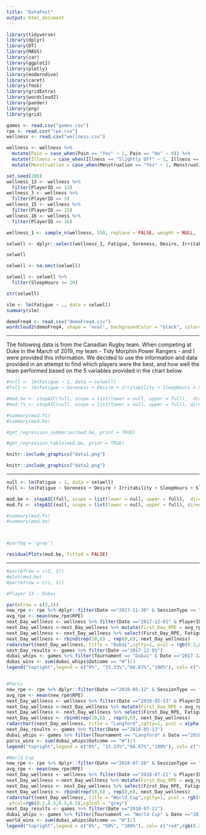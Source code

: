```yaml
---
title: "DataFest"
output: html_document
---
```



```r
library(tidyverse)
library(dplyr)
library(DT)
library(MASS)
library(car)
library(ggplot2)
library(plotly)
library(moderndive)
library(caret)
library(fmsb)
library(gridExtra)
library(wordcloud2)
library(pander)
library(png)
library(grid)
```

```r
games <- read.csv("games.csv")
rpe <- read.csv("rpe.csv")
wellness <- read.csv("wellness.csv")

wellness <- wellness %>% 
  mutate(Pain = case_when(Pain == "Yes" ~ 1, Pain == "No" ~ 0)) %>% 
  mutate(Illness = case_when(Illness == "Slightly Off" ~ 1, Illness == "No" ~ 0)) %>%
  mutate(Menstruation = case_when(Menstruation == "Yes" ~ 1, Menstruation == "No" ~ 0))
```

```r
set.seed(200)
wellness_13 <- wellness %>% 
  filter(PlayerID == 13)
wellness_3 <- wellness %>%
  filter(PlayerID == 3)
wellness_15 <- wellness %>% 
  filter(PlayerID == 15)
wellness_16 <- wellness %>%
  filter(PlayerID == 16)
```

```r
wellness_1 <- sample_n(wellness, 550, replace = FALSE, weight = NULL, .env = NULL)

selwell <- dplyr::select(wellness_1, Fatigue, Soreness, Desire, Irritability, SleepHours, SleepQuality, Pain, Illness, Menstruation)

selwell

selwell <- na.omit(selwell)

selwell <- selwell %>% 
  filter(SleepHours <= 20)

str(selwell)

slm <- lm(Fatigue ~ ., data = selwell)
summary(slm)
```


```r
demoFreq4 <- read.csv("demoFreq4.csv")
wordcloud2(demoFreq4, shape = 'oval', backgroundColor = "black", color=rep_len( c("red","white"), nrow(demoFreq) ), size = 0.7)
```

---

The following data is from the Canadian Rugby team. When competing at Duke in the March of 2019, my team - Tidy Morphin Power Rangers - and I were provided this information. We decided to use the information and data provided in an attempt to find which players were the best, and how well the team performed based on the 5 variables provided in the chart below.



```r
#null <- lm(Fatigue ~ 1, data = selwell)
#full <- lm(Fatigue ~ Soreness + Desire + Irritability + SleepHours + SleepQuality, #data = selwell)

#mod.be <- stepAIC(full, scope = list(lower = null, upper = full),  direction = "backward")
#mod.fs <- stepAIC(null, scope = list(lower = null, upper = full), direction = "forward")

#summary(mod.fs)
#summary(mod.be)

#get_regression_summaries(mod.be, print = TRUE)

#get_regression_table(mod.be, print = TRUE)
```

```r

knitr::include_graphics("data1.png")

```

```r

knitr::include_graphics("data2.png")

```

---


```r
null <- lm(Fatigue ~ 1, data = selwell)
full <- lm(Fatigue ~ Soreness + Desire + Irritability + SleepHours + SleepQuality, data = selwell)

mod.be <- stepAIC(full, scope = list(lower = null, upper = full),  direction = "backward")
mod.fs <- stepAIC(null, scope = list(lower = null, upper = full), direction = "forward")

#summary(mod.fs)
#summary(mod.be)



#par(bg = 'gray')

residualPlots(mod.be, fitted = FALSE)
```

---


```r
#par(mfrow = c(2, 2))
#plot(mod.be)
#par(mfrow = c(1, 1))
```

```r

#Player 13 - Dubai

par(mfrow = c(2,2))
new_rpe <- rpe %>% dplyr::filter(Date =="2017-11-30" & SessionType == "Game")
avg_rpe <- mean(new_rpe$RPE)
next_Day_wellness <- wellness %>% filter(Date =="2017-12-01" & PlayerID == "13")
next_Day_wellness <-next_Day_wellness %>% mutate(First_Day_RPE = avg_rpe)
next_Day_wellness <- next_Day_wellness %>% select(First_Day_RPE, Fatigue, Soreness, Desire, Irritability,SleepQuality)
next_Day_wellness <- rbind(rep(10,6) , rep(0,6), next_Day_wellness)
radarchart(next_Day_wellness, title = "Dubai",cglty=1, pcol = rgb(0.2,0.5,0.5,0.9) , pfcol=rgb(0.2,0.5,0.5,0.5),cglcol = "grey")
next_Day_results <- games %>% filter(Date =="2017-12-01")
dubai_whips <- games %>% filter(Tournament == "Dubai" & Date =="2017-12-01" ) 
dubai_wins <- sum(dubai_whips$Outcome == "W")/3
legend("topright",legend = c("0%", "33.33%","66.67%","100%"), col= c("red",rgb(0.2,0.5,0.5),"yellow", "purple"), title = "Winning_Percentage", box.lty=0, bty = "n", lty = 1)


#Paris
new_rpe <- rpe %>% dplyr::filter(Date =="2018-05-12" & SessionType == "Game")
avg_rpe <- mean(new_rpe$RPE)
next_Day_wellness <- wellness %>% filter(Date =="2018-05-13" & PlayerID == "13")
next_Day_wellness <-next_Day_wellness %>% mutate(First_Day_RPE = avg_rpe)
next_Day_wellness <- next_Day_wellness %>% select(First_Day_RPE, Fatigue, Soreness, Desire, Irritability,SleepQuality)
next_Day_wellness <- rbind(rep(10,6) , rep(0,6), next_Day_wellness)
radarchart(next_Day_wellness, title = "Langford",cglty=1, pcol = alpha("yellow",.9), pfcol= alpha("yellow",.5),cglcol = "grey")
next_Day_results <- games %>% filter(Date =="2018-05-13")
dubai_whips <- games %>% filter(Tournament == "Langford" & Date =="2018-05-13" ) 
paris_wins <- sum(dubai_whips$Outcome == "W")/3
legend("topright",legend = c("0%", "33.33%","66.67%","100%"), col= c("red", rgb(0.2,0.5,0.5),"yellow", "purple"), title = "Winning_Percentage", box.lty=0, bty = "n", lty = 1)

#World Cup 
new_rpe <- rpe %>% dplyr::filter(Date =="2018-07-20" & SessionType == "Game")
avg_rpe <- mean(new_rpe$RPE)
next_Day_wellness <- wellness %>% filter(Date =="2018-07-21" & PlayerID == "13")
next_Day_wellness <-next_Day_wellness %>% mutate(First_Day_RPE = avg_rpe)
next_Day_wellness <- next_Day_wellness %>% select(First_Day_RPE, Fatigue, Soreness, Desire, Irritability,SleepQuality)
next_Day_wellness <- rbind(rep(10,6) , rep(0,6), next_Day_wellness)
radarchart(next_Day_wellness, title = "World_Cup",cglty=1, pcol = rgb(0.2,0.5,0.5,0.9) ,
 pfcol=rgb(0.2,0.5,0.5,0.5),cglcol = "grey")
next_Day_results <- games %>% filter(Date =="2018-07-21")
dubai_whips <- games %>% filter(Tournament == "World Cup" & Date =="2018-07-21" ) 
world_wins <- sum(dubai_whips$Outcome == "W")/3
legend("topright",legend = c("0%", "50%", "100%"), col= c("red",rgb(0.2,0.5,0.5),"yellow"), title = "Winning_Percentage", box.lty=0, bty = "n", lty = 1)

```

